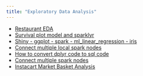 ```yaml
---
title: "Exploratory Data Analysis"
---
```


- [Restaurant EDA](RestaurantEDA/RestaurantEDA.html)
- [Survival plot model and sparklyr](survival_plot_sparklyr/survival_plot_sparklyr.html)
- [Shiny - ggplot - spark - ml_linear_regression - iris ](shiny_ggplot_spark_transformation/shiny_ggplot_spark_transformation.html)
- [Connect multiple local spark nodes](sc_multiple_nodes/sc_multiple_nodes.html)
- [How to convert dplyr code to sql code](dplyr_to_sql/dplyr_to_sql.html)
- [Connect multiple spark nodes](sc_multiple_nodes/sc_multiple_nodes.html)
- [Instacart Market Basket Analysis](instacart_market_basket_analysis/instacart_market_basket.html)